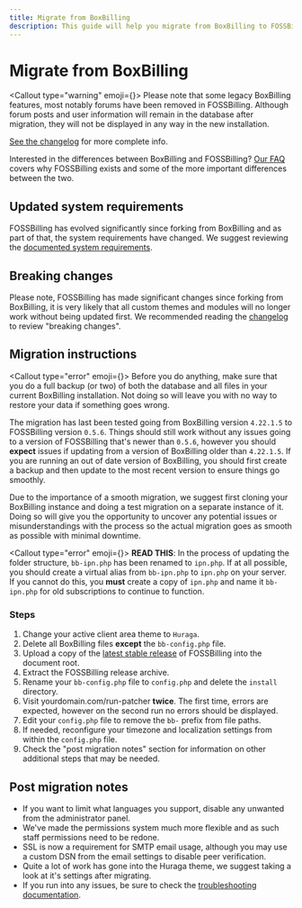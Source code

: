 ```yaml
---
title: Migrate from BoxBilling
description: This guide will help you migrate from BoxBilling to FOSSBilling
---
```



# <FontAwesomeIcon icon={faBoxOpen} /> Migrate from BoxBilling

<Callout type="warning" emoji={<FontAwesomeIcon icon={faTriangleExclamation} />}>
  Please note that some legacy BoxBilling features, most notably forums have been removed in FOSSBilling. Although forum posts and user information will remain in the database after migration, they will not be displayed in any way in the new installation. 

  [See the changelog](/docs/changelog) for more complete info.
</Callout>

Interested in the differences between BoxBilling and FOSSBilling?
[Our FAQ](/docs/faq#fosswhat-isnt-this-boxbilling) covers why FOSSBilling exists and some of the more important differences between the two.

## Updated system requirements

FOSSBilling has evolved significantly since forking from BoxBilling and as part of that, the system requirements have changed.
We suggest reviewing the [documented system requirements](https://fossbilling.org//docs/getting-started/requirements).

## Breaking changes

Please note, FOSSBilling has made significant changes since forking from BoxBilling, it is very likely that all custom themes and modules will no longer work without being updated first.
We recommended reading the [changelog](/docs/changelog) to review "breaking changes".

## Migration instructions

<Callout type="error" emoji={<FontAwesomeIcon icon={faHand} />}>
  Before you do anything, make sure that you do a full backup (or two) of both the database and all files in your current BoxBilling installation.
  Not doing so will leave you with no way to restore your data if something goes wrong.

  The migration has last been tested going from BoxBilling version `4.22.1.5` to FOSSBilling version `0.5.6`.
  Things should still work without any issues going to a version of FOSSBilling that's newer than `0.5.6`, however you should **expect** issues if updating from a version of BoxBilling older than `4.22.1.5`.
  If you are running an out of date version of BoxBilling, you should first create a backup and then update to the most recent version to ensure things go smoothly.

  Due to the importance of a smooth migration, we suggest first cloning your BoxBilling instance and doing a test migration on a separate instance of it.
  Doing so will give you the opportunity to uncover any potential issues or misunderstandings with the process so the actual migration goes as smooth as possible with minimal downtime.
</Callout>

<Callout type="error" emoji={<FontAwesomeIcon icon={faHand} />}>
  **READ THIS**: In the process of updating the folder structure, `bb-ipn.php` has been renamed to `ipn.php`. If at all possible, you should create a virtual alias from `bb-ipn.php` to `ipn.php` on your server. If you cannot do this, you **must** create a copy of `ipn.php` and name it `bb-ipn.php` for old subscriptions to continue to function.
</Callout>

### Steps

1. Change your active client area theme to `Huraga`.
2. Delete all BoxBilling files **except** the `bb-config.php` file.
3. Upload a copy of the [latest stable release](https://fossbilling.org/downloads/stable) of FOSSBilling into the document root.
4. Extract the FOSSBilling release archive.
5. Rename your `bb-config.php` file to `config.php` and delete the `install` directory.
6. Visit yourdomain.com/run-patcher **twice**. The first time, errors are expected, however on the second run no errors should be displayed.
7. Edit your `config.php` file to remove the `bb-` prefix from file paths.
8. If needed, reconfigure your timezone and localization settings from within the `config.php` file.
9. Check the "post migration notes" section for information on other additional steps that may be needed.

## Post migration notes

- If you want to limit what languages you support, disable any unwanted from the administrator panel.
- We've made the permissions system much more flexible and as such staff permissions need to be redone.
- SSL is now a requirement for SMTP email usage, although you may use a custom DSN from the email settings to disable peer verification.
- Quite a lot of work has gone into the Huraga theme, we suggest taking a look at it's settings after migrating.
- If you run into any issues, be sure to check the [troubleshooting documentation](/docs/troubleshooting).
